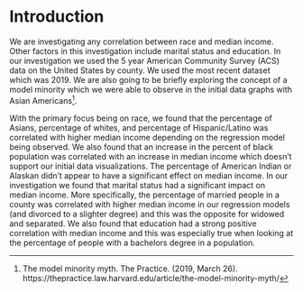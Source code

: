 # Introduction

We are investigating any correlation between race and median income. Other factors in this investigation include marital status and education. In our investigation we used the 5 year American Community Survey (ACS) data on the United States by county. We used the most recent dataset which was 2019. We are also going to be briefly exploring the concept of a model minority which we were able to observe in the initial data graphs with Asian Americans[^1]. 

With the primary focus being on race, we found that the percentage of Asians, percentage of whites, and percentage of Hispanic/Latino was correlated with higher median income depending on the regression model being observed. We also found that an increase in the percent of black population was correlated with an increase in median income which doesn't support our initial data visualizations. The percentage of American Indian or Alaskan didn't appear to have a significant effect on median income. In our investigation we found that marital status had a significant impact on median income. More specifically, the percentage of married people in a county was correlated with higher median income in our regression models (and divorced to a slighter degree) and this was the opposite for widowed and separated. We also found that education had a strong positive correlation with median income and this was especially true when looking at the percentage of people with a bachelors degree in a population. 


[^1]: The model minority myth. The Practice. (2019, March 26). https://thepractice.law.harvard.edu/article/the-model-minority-myth/




